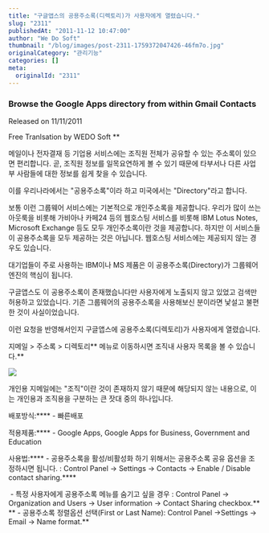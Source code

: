 ```yaml
---
title: "구글앱스의 공용주소록(디렉토리)가 사용자에게 열렸습니다."
slug: "2311"
publishedAt: "2011-11-12 10:47:00"
author: "We Do Soft"
thumbnail: "/blog/images/post-2311-1759372047426-46fm7o.jpg"
originalCategory: "관리기능"
categories: []
meta:
  originalId: "2311"
---
```


###  Browse the Google Apps directory from within Gmail Contacts

Released on 11/11/2011

Free Tranlsation by WEDO Soft
**

메일이나 전자결재 등 기업용 서비스에는 조직원 전체가 공유할 수 있는 주소록이 있으면 편리합니다. 곧, 조직원 정보를 일목요연하게 볼 수 있기 때문에 타부서나 다른 사업부 사람들에 대한 정보를 쉽게 찾을 수 있습니다.

이를 우리나라에서는 "공용주소록"이라 하고 미국에서는 "Directory"라고 합니다.

보통 이런 그룹웨어 서비스에는 기본적으로 개인주소록을 제공합니다. 우리가 많이 쓰는 아웃룩을 비롯해 가비아나 카페24 등의 웹호스팅 서비스를 비롯해 IBM Lotus Notes, Microsoft Exchange 등도 모두 개인주소록이란 것을 제공합니다. 하지만 이 서비스들이 공용주소록을 모두 제공하는 것은 아닙니다. 웹호스팅 서비스에는 제공되지 않는 경우도 있습니다.

대기업들이 주로 사용하는 IBM이나 MS 제품은 이 공용주소록(Directory)가 그룹웨어 엔진의 핵심이 됩니다.

구글앱스도 이 공용주소록이 존재했습니다만 사용자에게 노출되지 않고 있었고 검색만 허용하고 있었습니다. 기존 그룹웨어의 공용주소록을 사용해보신 분이라면 낯설고 불편한 것이 사실이었습니다.

이런 요청을 반영해서인지 구글앱스에 공용주소록(디렉토리)가 사용자에게 열렸습니다.

지메일 > 주소록 > 디렉토리** 메뉴로 이동하시면 조직내 사용자 목록을 볼 수 있습니다.**

[
![](/blog/images/post-2311-1759372047426-46fm7o.jpg)
](http://2.bp.blogspot.com/-li-smLFinBM/Tr3aQyPex-I/AAAAAAAAAIQ/n4k1QPZcABI/s1600/2011-11-12+%25EC%2598%25A4%25EC%25A0%2584+11-25-33.jpg)

개인용 지메일에는 "조직"이란 것이 존재하지 않기 때문에 해당되지 않는 내용으로, 이는 개인용과 조직용을 구분하는 큰 잣대 중의 하나입니다.

배포방식:**** - 빠른배포

적용제품:**** - Google Apps, Google Apps for Business, Government and Education

사용법:**** - 공용주소록을 활성/비활성화 하기 위해서는 공용주소록 공유 옵션을 조정하시면 됩니다. : Control Panel -> Settings -> Contacts -> Enable / Disable contact sharing.****

 - 특정 사용자에게 공용주소록 메뉴를 숨기고 싶을 경우 : Control Panel -> Organization and Users -> User information -> Contact Sharing checkbox.**
** - 공용주소록 정렬옵션 선택(First or Last Name): Control Panel ->Settings -> Email -> Name format.**
